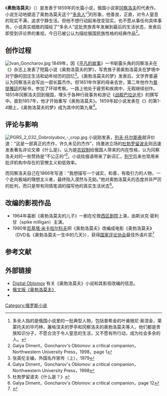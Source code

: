 {{infobox Book | <!-- See Wikipedia:WikiProject_Novels or Wikipedia:WikiProject_Books -->
| name          = 奥勃洛莫夫
| title_orig    =
| translator    =
| image         = 
| author        = [[伊凡·亚历山大罗维奇·冈察洛夫|伊凡·亚历山大罗维奇·冈察洛夫]]
| illustrator   =
| cover_artist  =
| country       = [[俄国|俄国]]
| language      = [[俄语|俄语]]
| series        =
| genre         =
| publisher     =
| release_date  = 1859
| media_type    =
| pages         =
| isbn          =
| preceded_by   = 《巴拉达号游记》
| followed_by   = 《悬崖》
}}
《'''奥勃洛莫夫'''》（{{lang-ru|'''Обломов'''}}）是发表于1859年的长篇小说，俄国小说家[[伊凡·亚历山大罗维奇·冈察洛夫|冈察洛夫]]的代表作。小说生动地塑造了奥勃洛莫夫这个“[[多余人|多余人]]”<ref>多余人指的是俄国小说里的一批典型人物，包括普希金的叶甫根尼·奥涅金，莱蒙托夫的毕巧林，屠格涅夫的罗亭和冈察洛夫的奥勃洛莫夫等人，他们都是贵族知识分子，不愿合流于令人窒息的生活，又不愿有所行动，成为社会多余的人。</ref>的形象，他善良，正直，对令人窒息的现实不满，追求宁静生活。但他不想行动起来改变现实，也不愿从事任何具体事务。小说真实细致的描绘了“多余人”这批贵族青年发展到最后的生活状态，发表后即受到评论界的重视，今日已被公认为描绘俄国民族性格的经典作品<ref>Galya Diment，Goncharov's Oblomov: a critical companion，Northwestern University Press，1998，page 1</ref>。

==创作过程==
[[File:Ivan_Goncharov.jpg|thumb]]
1849年，因《[[平凡的故事|平凡的故事]]》一书崭露头角的冈察洛夫在《{{link-ru|当代人 (杂志)|Современник (журнал)|当代人}}》杂志上发表了短篇小说《奥勃洛莫夫的梦》，写贵族子弟奥勃洛莫夫在梦境中对宁静的田庄生活和幼年经历的回忆<ref>张英伦主编，外国名作家传（上），1979</ref>。《奥勃洛莫夫的梦》发表后，文学界普遍认为冈察洛夫会写出一部长篇杰作。但1851年作家的母亲去世，第二年他作为[[叶夫菲米·瓦西里耶维奇·普提雅廷|普提雅廷]]的秘书，参加了环球考察。一路上他处于疲劳和疾病中，无暇继续创作。1855年冈察洛夫回到俄国，埋头于各种行政事务和游记《[[战舰巴拉达号|战舰巴拉达号]]》的撰写中。直到1857年，他才开始重写《奥勃洛莫夫》。1859年起小说发表在《{{link-ru|祖国纪事|Отечественные записки|祖国纪事}}》的第1-4期上，《奥勃洛莫夫的梦》成为其中的第九章<ref>Galya Diment，Goncharov's Oblomov: a critical companion，Northwestern University Press，1998</ref>。

==评论与影响==
[[File:PGRS_2_032_Dobrolyubov_-_crop.jpg|thumb]]
小说刚发表，[[列夫·托尔斯泰|列夫·托尔斯泰]]就评价道：“这是一部真正的杰作，许久未见的杰作”，持激进立场的[[尼古拉·亚历山大罗维奇·杜勃罗留波夫|杜勃罗留波夫]]则迅速发表著名评论文章《什么是{{Link-ru|奥勃洛莫夫性格|Обломовщина|奥勃洛莫夫性格？}}》，认为{{Link-ru|奥勃洛莫夫性格|Обломовщина|这种性格}}是[[农奴制|农奴制]]给俄国人带来的内在性格，认为冈察洛夫对{{Link-ru|奥勃洛莫夫性格|Обломовщина|奥勃洛莫夫性格}}的一些赞扬是“不公正的”<ref>杜勃罗留波夫《什么是{{Link-ru|奥勃洛莫夫性格|Обломовщина|奥勃洛莫夫性格}}？》</ref>。小说给俄语带来了新词汇{{Link-ru|奥勃洛莫夫性格|Обломовщина|“奥勃洛莫夫性格”}}，[[列宁|列宁]]后来也常用{{Link-ru|奥勃洛莫夫性格|Обломовщина|“奥勃洛莫夫性格”}}来批评机构中存在的官僚主义和低效率。

而冈察洛夫自己在1866年写道：“我想描写一个诚实，和善，有吸引力的人物，一个走向极端的理想主义者，最终陷入漠然与无助。”他对奥勃洛莫夫的态度并非严厉的批判，而只是带有同情笔调的描写他的真实生活状态<ref>Galya Diment，Goncharov's Oblomov: a critical companion，page 12</ref>。

==改编的影视作品==
*1964年喜剧《奥勃洛莫夫的儿子》一剧在伦敦[[西区剧院|西区剧院]]上演，由斯派克·密利甘（spike milligan）主演。
*1980年[[尼基塔·米卡哈尔科夫|尼基塔·米卡哈尔科夫]]把《奥勃洛莫夫》改编成电影《奥勃洛莫夫》（DVD名《奥勃洛莫夫一生中的几天》），获得[[国家评论协会|国家评论协会]]最佳外语片奖<ref>{{imdb|0079619|《奥勃洛莫夫》}}</ref>

==参考文献==
{{Reflist|2}}

==外部链接==
* [https://web.archive.org/web/20160304140228/http://gclf.tumblr.com/ Digital Oblomov] 有关《奥勃洛莫夫》小说和其影视改编的信息。
* [http://ilibrary.ru/text/475/ 俄文版《奥勃洛莫夫》] {{Wayback|url=http://ilibrary.ru/text/475/ |date=20111130161849 }} 
* {{imdb title|0079619}}

{{Authority control}}
[[Category:俄罗斯小说|Category:俄罗斯小说]]